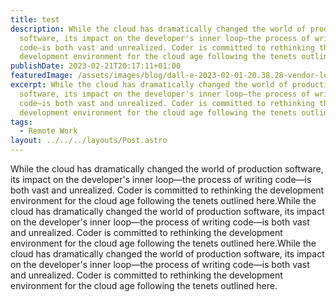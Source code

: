 ```yaml
---
title: test
description: While the cloud has dramatically changed the world of production
  software, its impact on the developer's inner loop—the process of writing
  code—is both vast and unrealized. Coder is committed to rethinking the
  development environment for the cloud age following the tenets outlined here.
publishDate: 2023-02-21T20:17:11+01:00
featuredImage: /assets/images/blog/dall·e-2023-02-01-20.38.28-vendor-lock-in-vs-free-software-wide-angle-shot-vibrant-positive-futuristic-digital-painting-by-simon-stålenhag.png
excerpt: While the cloud has dramatically changed the world of production
  software, its impact on the developer's inner loop—the process of writing
  code—is both vast and unrealized. Coder is committed to rethinking the
  development environment for the cloud age following the tenets outlined here.
tags:
  - Remote Work
layout: ../../../layouts/Post.astro
---
```

While the cloud has dramatically changed the world of production software, its impact on the developer's inner loop—the process of writing code—is both vast and unrealized. Coder is committed to rethinking the development environment for the cloud age following the tenets outlined here.While the cloud has dramatically changed the world of production software, its impact on the developer's inner loop—the process of writing code—is both vast and unrealized. Coder is committed to rethinking the development environment for the cloud age following the tenets outlined here.While the cloud has dramatically changed the world of production software, its impact on the developer's inner loop—the process of writing code—is both vast and unrealized. Coder is committed to rethinking the development environment for the cloud age following the tenets outlined here.
